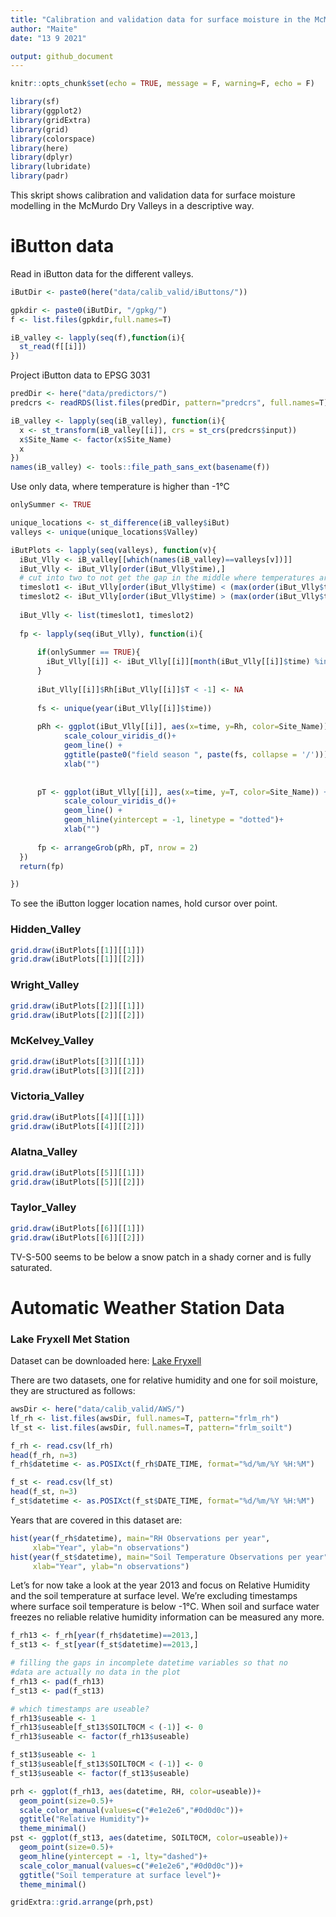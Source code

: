 ```yaml
---
title: "Calibration and validation data for surface moisture in the McMurdo Dry Valleys"
author: "Maite"
date: "13 9 2021"

output: github_document
---
```


```r
knitr::opts_chunk$set(echo = TRUE, message = F, warning=F, echo = F)
```


```r
library(sf)
library(ggplot2)
library(gridExtra)
library(grid)
library(colorspace)
library(here)
library(dplyr)
library(lubridate)
library(padr)
```

This skript shows calibration and validation data for surface moisture modelling in the McMurdo Dry Valleys in a descriptive way. 

# iButton data

Read in iButton data for the different valleys. 

```r
iButDir <- paste0(here("data/calib_valid/iButtons/"))

gpkdir <- paste0(iButDir, "/gpkg/")
f <- list.files(gpkdir,full.names=T)

iB_valley <- lapply(seq(f),function(i){
  st_read(f[[i]])
})


```

Project iButton data to EPSG 3031
```r
predDir <- here("data/predictors/") 
predcrs <- readRDS(list.files(predDir, pattern="predcrs", full.names=T)) 

iB_valley <- lapply(seq(iB_valley), function(i){
  x <- st_transform(iB_valley[[i]], crs = st_crs(predcrs$input))
  x$Site_Name <- factor(x$Site_Name)
  x
})
names(iB_valley) <- tools::file_path_sans_ext(basename(f))
```


Use only data, where temperature is higher than -1°C
```r

onlySummer <- TRUE 

unique_locations <- st_difference(iB_valley$iBut)
valleys <- unique(unique_locations$Valley) 

iButPlots <- lapply(seq(valleys), function(v){
  iBut_Vlly <- iB_valley[[which(names(iB_valley)==valleys[v])]]
  iBut_Vlly <- iBut_Vlly[order(iBut_Vlly$time),]
  # cut into two to not get the gap in the middle where temperatures are too low
  timeslot1 <- iBut_Vlly[order(iBut_Vlly$time) < (max(order(iBut_Vlly$time))/2),] 
  timeslot2 <- iBut_Vlly[order(iBut_Vlly$time) > (max(order(iBut_Vlly$time))/2),] 
  
  iBut_Vlly <- list(timeslot1, timeslot2)
  
  fp <- lapply(seq(iBut_Vlly), function(i){
    
      if(onlySummer == TRUE){
        iBut_Vlly[[i]] <- iBut_Vlly[[i]][month(iBut_Vlly[[i]]$time) %in% c(11,12,1,2),] 
      }
      
      iBut_Vlly[[i]]$Rh[iBut_Vlly[[i]]$T < -1] <- NA
      
      fs <- unique(year(iBut_Vlly[[i]]$time))
      
      pRh <- ggplot(iBut_Vlly[[i]], aes(x=time, y=Rh, color=Site_Name)) +
            scale_colour_viridis_d()+
            geom_line() +
            ggtitle(paste0("field season ", paste(fs, collapse = '/')))+
            xlab("")
    
    
      pT <- ggplot(iBut_Vlly[[i]], aes(x=time, y=T, color=Site_Name)) +
            scale_colour_viridis_d()+
            geom_line() +
            geom_hline(yintercept = -1, linetype = "dotted")+
            xlab("")
      
      fp <- arrangeGrob(pRh, pT, nrow = 2)
  })
  return(fp)  

})

```


To see the iButton logger location names, hold cursor over point.

### Hidden_Valley
```r
grid.draw(iButPlots[[1]][[1]])
grid.draw(iButPlots[[1]][[2]])

```


### Wright_Valley  
```r
grid.draw(iButPlots[[2]][[1]])
grid.draw(iButPlots[[2]][[2]])

```

### McKelvey_Valley
```r
grid.draw(iButPlots[[3]][[1]])
grid.draw(iButPlots[[3]][[2]])

```

### Victoria_Valley
```r
grid.draw(iButPlots[[4]][[1]])
grid.draw(iButPlots[[4]][[2]])

```

### Alatna_Valley  
```r
grid.draw(iButPlots[[5]][[1]])
grid.draw(iButPlots[[5]][[2]])

```

### Taylor_Valley
```r
grid.draw(iButPlots[[6]][[1]])
grid.draw(iButPlots[[6]][[2]])

```

TV-S-500 seems to be below a snow patch in a shady corner and is fully saturated. 

# Automatic Weather Station Data
### Lake Fryxell Met Station
Dataset can be downloaded here: [Lake Fryxell](https://mcm.lternet.edu/content/high-frequency-measurements-lake-fryxell-meteorological-station-frlm-mcmurdo-dry-valleys)

There are two datasets, one for relative humidity and one for soil moisture,
they are structured as follows: 

```r
awsDir <- here("data/calib_valid/AWS/")
lf_rh <- list.files(awsDir, full.names=T, pattern="frlm_rh")
lf_st <- list.files(awsDir, full.names=T, pattern="frlm_soilt")

f_rh <- read.csv(lf_rh)
head(f_rh, n=3)
f_rh$datetime <- as.POSIXct(f_rh$DATE_TIME, format="%d/%m/%Y %H:%M")

f_st <- read.csv(lf_st)
head(f_st, n=3)
f_st$datetime <- as.POSIXct(f_st$DATE_TIME, format="%d/%m/%Y %H:%M")
```

Years that are covered in this dataset are: 
```r
hist(year(f_rh$datetime), main="RH Observations per year", 
     xlab="Year", ylab="n observations")
hist(year(f_st$datetime), main="Soil Temperature Observations per year", 
     xlab="Year", ylab="n observations")
```

Let's for now take a look at the year 2013 and focus on Relative Humidity and 
the soil temperature at surface level. We're excluding timestamps where surface 
soil temperature is below -1°C. When soil and surface water freezes no reliable 
relative humidity information can be measured any more. 
```r
f_rh13 <- f_rh[year(f_rh$datetime)==2013,]
f_st13 <- f_st[year(f_st$datetime)==2013,]

# filling the gaps in incomplete datetime variables so that no 
#data are actually no data in the plot
f_rh13 <- pad(f_rh13) 
f_st13 <- pad(f_st13)

# which timestamps are useable? 
f_rh13$useable <- 1
f_rh13$useable[f_st13$SOILT0CM < (-1)] <- 0
f_rh13$useable <- factor(f_rh13$useable)

f_st13$useable <- 1
f_st13$useable[f_st13$SOILT0CM < (-1)] <- 0
f_st13$useable <- factor(f_st13$useable)

prh <- ggplot(f_rh13, aes(datetime, RH, color=useable))+
  geom_point(size=0.5)+
  scale_color_manual(values=c("#e1e2e6","#0d0d0c"))+
  ggtitle("Relative Humidity")+
  theme_minimal()
pst <- ggplot(f_st13, aes(datetime, SOILT0CM, color=useable))+
  geom_point(size=0.5)+
  geom_hline(yintercept = -1, lty="dashed")+
  scale_color_manual(values=c("#e1e2e6","#0d0d0c"))+
  ggtitle("Soil temperature at surface level")+
  theme_minimal()

gridExtra::grid.arrange(prh,pst)


```

